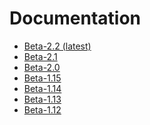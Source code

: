 # Documentation

-   [Beta-2.2 (latest)](/docs/Beta-2.2/SE3Documentation/)
-   [Beta-2.1](/docs/Beta-2.1/SE3Documentation/)
-   [Beta-2.0](/docs/Beta-2.0/SE3Documentation/)
-   [Beta-1.15](/docs/Beta-1.15/SE3Documentation/)
-   [Beta-1.14](/docs/Beta-1.14/SE3Documentation/)
-   [Beta-1.13](/docs/Beta-1.13/)
-   [Beta-1.12](/docs/Beta-1.12/)
